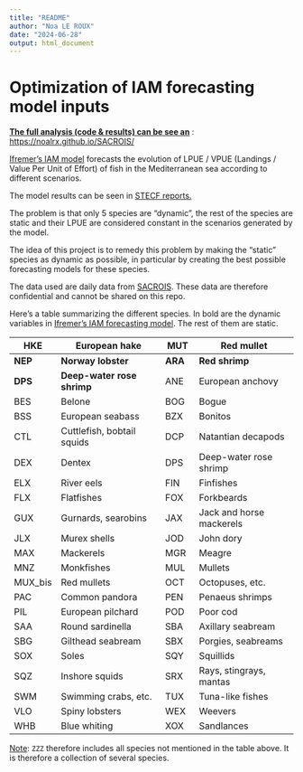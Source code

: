 ```yaml
---
title: "README"
author: "Noa LE ROUX"
date: "2024-06-28"
output: html_document
---
```


# Optimization of IAM forecasting model inputs

[**The full analysis (code & results) can be see an**]{.underline} : <https://noalrx.github.io/SACROIS/>

[Ifremer's IAM model](https://archimer.ifremer.fr/doc/00784/89579/) forecasts the evolution of LPUE / VPUE (Landings / Value Per Unit of Effort) of fish in the Mediterranean sea according to different scenarios.

The model results can be seen in [STECF reports.](https://stecf.ec.europa.eu/documents_en?prefLang=fr)

The problem is that only 5 species are "dynamic", the rest of the species are static and their LPUE are considered constant in the scenarios generated by the model.

The idea of this project is to remedy this problem by making the "static" species as dynamic as possible, in particular by creating the best possible forecasting models for these species.

The data used are daily data from [SACROIS](https://archimer.ifremer.fr/doc/00774/88631/). These data are therefore confidential and cannot be shared on this repo.

Here's a table summarizing the different species. In bold are the dynamic variables in [Ifremer's IAM forecasting model](https://archimer.ifremer.fr/doc/00784/89579/). The rest of them are static.

| HKE     | European hake              | MUT     | Red mullet               |
|---------|----------------------------|---------|--------------------------|
| **NEP** | **Norway lobster**         | **ARA** | **Red shrimp**           |
| **DPS** | **Deep-water rose shrimp** | ANE     | European anchovy         |
| BES     | Belone                     | BOG     | Bogue                    |
| BSS     | European seabass           | BZX     | Bonitos                  |
| CTL     | Cuttlefish, bobtail squids | DCP     | Natantian decapods       |
| DEX     | Dentex                     | DPS     | Deep-water rose shrimp   |
| ELX     | River eels                 | FIN     | Finfishes                |
| FLX     | Flatfishes                 | FOX     | Forkbeards               |
| GUX     | Gurnards, searobins        | JAX     | Jack and horse mackerels |
| JLX     | Murex shells               | JOD     | John dory                |
| MAX     | Mackerels                  | MGR     | Meagre                   |
| MNZ     | Monkfishes                 | MUL     | Mullets                  |
| MUX_bis | Red mullets                | OCT     | Octopuses, etc.          |
| PAC     | Common pandora             | PEN     | Penaeus shrimps          |
| PIL     | European pilchard          | POD     | Poor cod                 |
| SAA     | Round sardinella           | SBA     | Axillary seabream        |
| SBG     | Gilthead seabream          | SBX     | Porgies, seabreams       |
| SOX     | Soles                      | SQY     | Squillids                |
| SQZ     | Inshore squids             | SRX     | Rays, stingrays, mantas  |
| SWM     | Swimming crabs, etc.       | TUX     | Tuna-like fishes         |
| VLO     | Spiny lobsters             | WEX     | Weevers                  |
| WHB     | Blue whiting               | XOX     | Sandlances               |

[Note]{.underline}: `ZZZ` therefore includes all species not mentioned in the table above. It is therefore a collection of several species.
